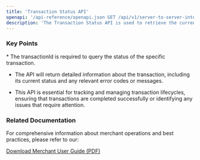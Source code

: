 ```yaml
---
title: 'Transaction Status API'
openapi: '/api-reference/openapi.json GET /api/v1/server-to-server-interface/transaction/status/{transactionId}'
description: 'The Transaction Status API is used to retrieve the current status of a specific transaction, including pre-authorisation, capture, refund, or void transactions.'
---
```


### Key Points

<Info>
  * The transactionId is required to query the status of the specific transaction.

  * The API will return detailed information about the transaction, including its current status and any relevant error codes or messages.

  * This API is essential for tracking and managing transaction lifecycles, ensuring that transactions are completed successfully or identifying any issues that require attention.
</Info>

### Related Documentation

For comprehensive information about merchant operations and best practices, please refer to our:

[Download Merchant User Guide (PDF)](/static/downloads/PO-MerchantUserGuide-EN.pdf)